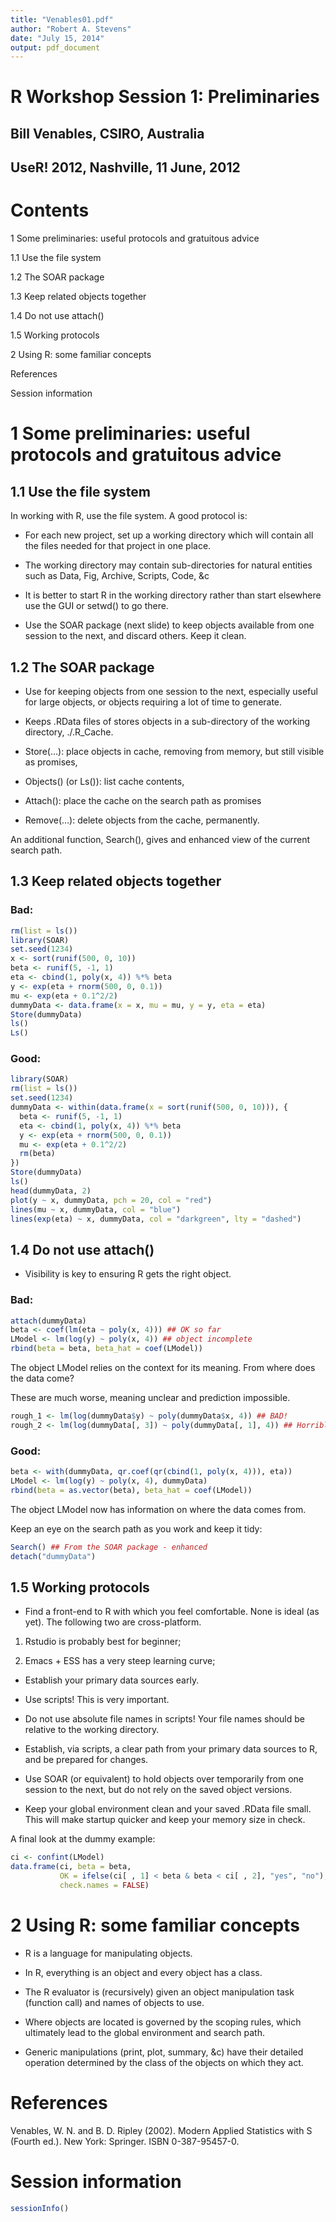 ```yaml
---
title: "Venables01.pdf"
author: "Robert A. Stevens"
date: "July 15, 2014"
output: pdf_document
---
```


# R Workshop Session 1: Preliminaries
## Bill Venables, CSIRO, Australia
## UseR! 2012, Nashville, 11 June, 2012

# Contents

1 Some preliminaries: useful protocols and gratuitous advice

1.1 Use the file system

1.2 The SOAR package

1.3 Keep related objects together

1.4 Do not use attach()

1.5 Working protocols

2 Using R: some familiar concepts

References

Session information

# 1 Some preliminaries: useful protocols and gratuitous advice

## 1.1 Use the file system

In working with R, use the file system. A good protocol is:

* For each new project, set up a working directory which will contain all the files needed for that project in one place.

* The working directory may contain sub-directories for natural entities such as Data, Fig, Archive, Scripts, Code, &c

* It is better to start R in the working directory rather than start elsewhere use the GUI or setwd() to go there.

* Use the SOAR package (next slide) to keep objects available from one session to the next, and discard others. Keep it clean.

## 1.2 The SOAR package

* Use for keeping objects from one session to the next, especially useful for large objects, or objects requiring a lot of time to generate.

* Keeps .RData files of stores objects in a sub-directory of the working directory, ./.R_Cache.

* Store(...): place objects in cache, removing from memory, but still visible as promises,

* Objects() (or Ls()): list cache contents,

* Attach(): place the cache on the search path as promises

* Remove(...): delete objects from the cache, permanently.

An additional function, Search(), gives and enhanced view of the current search path.

## 1.3 Keep related objects together

### Bad:

```r
rm(list = ls())
library(SOAR)
set.seed(1234)
x <- sort(runif(500, 0, 10))
beta <- runif(5, -1, 1)
eta <- cbind(1, poly(x, 4)) %*% beta
y <- exp(eta + rnorm(500, 0, 0.1))
mu <- exp(eta + 0.1^2/2)
dummyData <- data.frame(x = x, mu = mu, y = y, eta = eta)
Store(dummyData)
ls()
Ls()
```

### Good:

```r
library(SOAR)
rm(list = ls())
set.seed(1234)
dummyData <- within(data.frame(x = sort(runif(500, 0, 10))), {
  beta <- runif(5, -1, 1)
  eta <- cbind(1, poly(x, 4)) %*% beta
  y <- exp(eta + rnorm(500, 0, 0.1))
  mu <- exp(eta + 0.1^2/2)
  rm(beta)
})
Store(dummyData)
ls()
head(dummyData, 2)
plot(y ~ x, dummyData, pch = 20, col = "red")
lines(mu ~ x, dummyData, col = "blue")
lines(exp(eta) ~ x, dummyData, col = "darkgreen", lty = "dashed")
```

## 1.4 Do not use attach()

* Visibility is key to ensuring R gets the right object.

### Bad:

```r
attach(dummyData)
beta <- coef(lm(eta ~ poly(x, 4))) ## OK so far
LModel <- lm(log(y) ~ poly(x, 4)) ## object incomplete
rbind(beta = beta, beta_hat = coef(LModel))
```

The object LModel relies on the context for its meaning. From where does the data come?

These are much worse, meaning unclear and prediction impossible.

```r
rough_1 <- lm(log(dummyData$y) ~ poly(dummyData$x, 4)) ## BAD!
rough_2 <- lm(log(dummyData[, 3]) ~ poly(dummyData[, 1], 4)) ## Horrible!
```

### Good:

```r
beta <- with(dummyData, qr.coef(qr(cbind(1, poly(x, 4))), eta))
LModel <- lm(log(y) ~ poly(x, 4), dummyData)
rbind(beta = as.vector(beta), beta_hat = coef(LModel))
```

The object LModel now has information on where the data comes from.

Keep an eye on the search path as you work and keep it tidy:

```r
Search() ## From the SOAR package - enhanced
detach("dummyData")
```

## 1.5 Working protocols

* Find a front-end to R with which you feel comfortable. None is ideal (as yet). The following two are cross-platform.

1. Rstudio is probably best for beginner;

2. Emacs + ESS has a very steep learning curve;

* Establish your primary data sources early.

* Use scripts! This is very important.

* Do not use absolute file names in scripts! Your file names should be relative to the working directory.

* Establish, via scripts, a clear path from your primary data sources to R, and be prepared for changes.

* Use SOAR (or equivalent) to hold objects over temporarily from one session to the next, but do not rely on the saved object versions.

* Keep your global environment clean and your saved .RData file small. This will make startup quicker and keep your memory size in check.

A final look at the dummy example:

```r
ci <- confint(LModel)
data.frame(ci, beta = beta,
           OK = ifelse(ci[ , 1] < beta & beta < ci[ , 2], "yes", "no"),
           check.names = FALSE)
```

# 2 Using R: some familiar concepts

* R is a language for manipulating objects.

* In R, everything is an object and every object has a class.

* The R evaluator is (recursively) given an object manipulation task (function call) and names of objects to use.

* Where objects are located is governed by the scoping rules, which ultimately lead to the global environment and search path.

* Generic manipulations (print, plot, summary, &c) have their detailed operation determined by the class of the objects on which they act.

# References

Venables, W. N. and B. D. Ripley (2002). Modern Applied Statistics with S (Fourth ed.). New York: Springer. ISBN 0-387-95457-0.

# Session information

```r
sessionInfo()
```